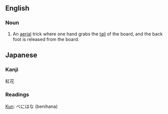 ==English==
{{wikipedia|benihana (skateboarding trick)}}
===Noun===
{{en-noun}}
# {{skateboarding}} An [[aerial]] trick where one hand grabs the [[tail]] of the board, and the back foot is released from the board.

==Japanese==
===Kanji===
紅花

===Readings===
[[Kun]]: べにはな (benihana)